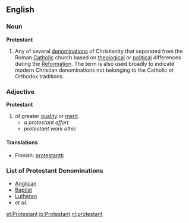 ==English==
===Noun===
'''Protestant'''
#Any of several [[denomination]]s of Christianity that separated from the Roman [[Catholic]] church based on [[theological]] or [[political]] differences during the [[Reformation]]. The term is also used broadly to indicate modern Christian denominations not belonging to the Catholic or Orthodox traditions. 

===Adjective===
'''Protestant'''
#of greater [[quality]] or [[merit]].
#*''a protestant effort''
#*''protestant work ethic''

====Translations====
{{top}}

* Finnish: [[protestantti]]
{{mid}}

{{bottom}}

===List of Protestant Denominations===
*[[Anglican]]
*[[Baptist]]
*[[Lutheran]]
*''et al.''

[[et:Protestant]]
[[io:Protestant]]
[[nl:protestant]]
